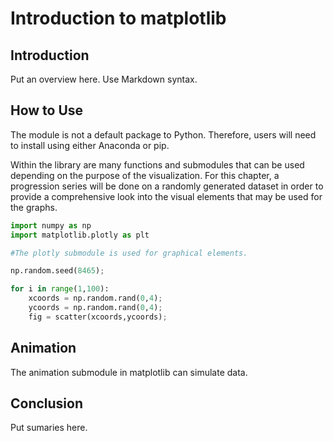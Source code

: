 # Introduction to matplotlib


## Introduction

Put an overview here. Use Markdown syntax.


## How to Use

The module is not a default package to Python. Therefore, users will need to install using either Anaconda or pip.

Within the library are many functions and submodules that can be used depending on the purpose of the visualization. For this chapter, a progression series will be done on a randomly generated dataset in order to provide a comprehensive look into the visual elements that may be used for the graphs.

```python
import numpy as np
import matplotlib.plotly as plt

#The plotly submodule is used for graphical elements.

np.random.seed(8465);

for i in range(1,100):
	xcoords = np.random.rand(0,4);
	ycoords = np.random.rand(0,4);
	fig = scatter(xcoords,ycoords);

```

## Animation

The animation submodule in matplotlib can simulate data.

## Conclusion

Put sumaries here.
